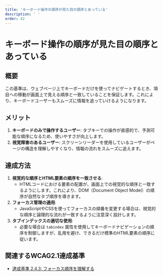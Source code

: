 ```yaml
---
title: 'キーボード操作の順序が見た目の順序とあっている'
description: ' '
order: 42
---
```


# キーボード操作の順序が見た目の順序とあっている

## 概要
この基準は、ウェブページ上でキーボードだけを使ってナビゲートするとき、項目への移動が画面上で見える順序と一致していることを保証します。これにより、キーボードユーザーもスムーズに情報を追っていけるようになります。

## メリット
1. **キーボードのみで操作するユーザー**: タブキーでの操作が直感的で、予測可能な順序になるため、使いやすさが向上します。
2. **視覚障害のあるユーザー**: スクリーンリーダーを使用しているユーザーがページの構造を理解しやすくなり、情報の流れをスムーズに追えます。

## 達成方法
1. **視覚的な順序とHTML要素の順序を一致させる**:
    - HTMLコードにおける要素の配置が、画面上での視覚的な順序と一致するようにします。これにより、DOM（Document Object Model）の順序が自然なタブ順序を導きます。
2. **フォーカス管理の適用**:
    - JavaScriptやCSSを使ってフォーカスの順番を変更する場合は、視覚的な順序と論理的な流れが一致するように注意深く設計します。
3. **タブインデックスの適切な使用**:
    - 必要な場合は `tabindex` 属性を使用してキーボードナビゲーションの順序を制御しますが、乱用を避け、できるだけ標準のHTML要素の順序に従います。

## 関連するWCAG2.1達成基準
- [達成基準 2.4.3: フォーカス順序を理解する](https://waic.jp/translations/WCAG21/Understanding/focus-order.html)
